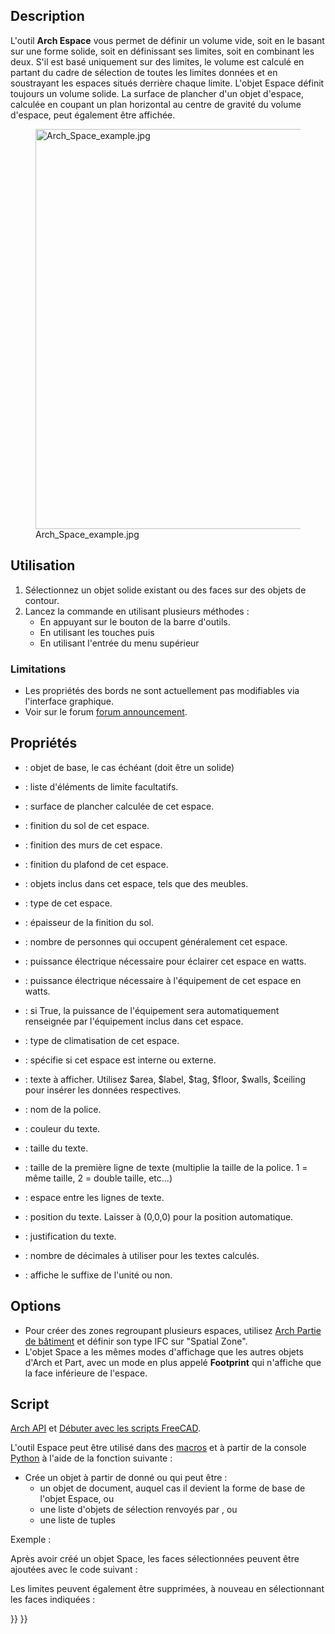 <languages/>

{{Docnav/fr
|[[Arch_Floor/fr|Niveau]]
|[[Arch_Wall/fr|Mur]]
|[[BIM_Workbench/fr|Atelier BIM]]
|IconL=Arch_Floor.svg
|IconR=Arch_Wall.svg
|IconC=Workbench_BIM.svg
}}

{{VeryImportantMessage|Cette commande fait partie de l'ensemble intégré de l'[[BIM_Workbench/fr|atelier BIM]] avec la V1.0<br>
Cette page a été mise à jour pour cette version.}}

{{GuiCommand/fr
|Name=Arch Space
|Name/fr=Arch Espace
|MenuLocation=3D/BIM → Espace
|Workbenches=[[BIM_Workbench/fr|BIM]]
|Shortcut={{KEY|S}} {{KEY|P}}
|Version=0.14
|SeeAlso=
}}

==Description==

L'outil '''Arch Espace''' vous permet de définir un volume vide, soit en le basant sur une forme solide, soit en définissant ses limites, soit en combinant les deux. S'il est basé uniquement sur des limites, le volume est calculé en partant du cadre de sélection de toutes les limites données et en soustrayant les espaces situés derrière chaque limite. L'objet Espace définit toujours un volume solide. La surface de plancher d'un objet d'espace, calculée en coupant un plan horizontal au centre de gravité du volume d'espace, peut également être affichée.

[[Image:Arch Space example.jpg|640px]]

{{Caption|L'objet Espace créé à partir d'un objet solide existant, deux faces de mur sont ajoutées en tant que limites.}}

<span id="Usage"></span>
==Utilisation==

# Sélectionnez un objet solide existant ou des faces sur des objets de contour.
# Lancez la commande en utilisant plusieurs méthodes :
#* En appuyant sur le bouton {{Button|[[Image:Arch_Space.svg|16px]] [[Arch_Space/fr|Espace]]}} de la barre d'outils.
#* En utilisant les touches {{KEY|S}} puis {{KEY|P}}
#* En utilisant l'entrée {{MenuCommand|3D/BIM → Espace}} du menu supérieur

<span id="Limitations"></span>
===Limitations===

* Les propriétés des bords ne sont actuellement pas modifiables via l'interface graphique.
* Voir sur le forum [http://forum.freecadweb.org/viewtopic.php?f=9&t=4275 forum announcement].

<span id="Properties"></span>
==Propriétés==

* {{PropertyData|Base}} : objet de base, le cas échéant (doit être un solide)
* {{PropertyData|Boundaries}} : liste d'éléments de limite facultatifs.
* {{PropertyData|Area}} : surface de plancher calculée de cet espace.
* {{PropertyData|FinishFloor}} : finition du sol de cet espace.
* {{PropertyData|FinishWalls}} : finition des murs de cet espace.
* {{PropertyData|FinishCeiling}} : finition du plafond de cet espace.
* {{PropertyData|Group}} : objets inclus dans cet espace, tels que des meubles.
* {{PropertyData|SpaceType}} : type de cet espace.
* {{PropertyData|FloorThickness}} : épaisseur de la finition du sol.
* {{PropertyData|NumberOfPeople}} : nombre de personnes qui occupent généralement cet espace.
* {{PropertyData|LightingPower}} : puissance électrique nécessaire pour éclairer cet espace en watts.
* {{PropertyData|EquipmentPower}} : puissance électrique nécessaire à l'équipement de cet espace en watts.
* {{PropertyData|AutoPower}} : si True, la puissance de l'équipement sera automatiquement renseignée par l'équipement inclus dans cet espace.
* {{PropertyData|Conditioning}} : type de climatisation de cet espace.
* {{PropertyData|Internal}} : spécifie si cet espace est interne ou externe.

* {{PropertyView|Text}} : texte à afficher. Utilisez $area, $label, $tag, $floor, $walls, $ceiling pour insérer les données respectives.
* {{PropertyView|FontName}} : nom de la police.
* {{PropertyView|TextColor}} : couleur du texte.
* {{PropertyView|FontSize}} : taille du texte.
* {{PropertyView|FirstLine}} : taille de la première ligne de texte (multiplie la taille de la police. 1 = même taille, 2 = double taille, etc...)
* {{PropertyView|LineSpacing}} : espace entre les lignes de texte.
* {{PropertyView|TextPosition}} : position du texte. Laisser à (0,0,0) pour la position automatique.
* {{PropertyView|TextAlign}} : justification du texte.
* {{PropertyView|Decimals}} : nombre de décimales à utiliser pour les textes calculés.
* {{PropertyView|ShowUnit}} : affiche le suffixe de l'unité ou non.

==Options==

* Pour créer des zones regroupant plusieurs espaces, utilisez [[Arch_BuildingPart/fr|Arch Partie de bâtiment]] et définir son type IFC sur "Spatial Zone".
* L'objet Space a les mêmes modes d'affichage que les autres objets d'Arch et Part, avec un mode en plus appelé '''Footprint''' qui n'affiche que la face inférieure de l'espace.

<span id="Scripting"></span>
==Script==

{{Emphasis|Voir aussi :}} [[Arch_API/fr|Arch API]] et [[FreeCAD_Scripting_Basics/fr|Débuter avec les scripts FreeCAD]].

L'outil Espace peut être utilisé dans des [[Macros/fr|macros]] et à partir de la console [[Python/fr|Python]] à l'aide de la fonction suivante :

{{Code|code=
Space = makeSpace(objects=None, baseobj=None, name="Space")
}}

* Crée un objet {{incode|Space}} à partir de {{incode|objects}} donné ou {{incode|baseobj}} qui peut être :
** un objet de document, auquel cas il devient la forme de base de l'objet Espace, ou
** une liste d'objets de sélection renvoyés par {{incode|FreeCADGui.Selection.getSelectionEx()}}, ou
** une liste de tuples {{incode|(objet,subobjectname)}}

Exemple :

{{Code|code=
import FreeCAD, Arch

Box = FreeCAD.ActiveDocument.addObject("Part::Box", "Box")
Box.Length = 1000
Box.Width = 1000
Box.Height = 1000

Space = Arch.makeSpace(Box)
Space.ViewObject.LineWidth = 2
FreeCAD.ActiveDocument.recompute()
}}

Après avoir créé un objet Space, les faces sélectionnées peuvent être ajoutées avec le code suivant :

{{Code|code=
import FreeCAD, FreeCADGui, Draft, Arch

points = [FreeCAD.Vector(-500, 0, 0), FreeCAD.Vector(1000, 1000, 0)]
Line = Draft.makeWire(points)
Wall = Arch.makeWall(Line, width=150, height=2000)
FreeCAD.ActiveDocument.recompute()

# Select a face of the wall
selection = FreeCADGui.Selection.getSelectionEx()
Arch.addSpaceBoundaries(Space, selection)
}}

Les limites peuvent également être supprimées, à nouveau en sélectionnant les faces indiquées :

{{Code|code=
selection = FreeCADGui.Selection.getSelectionEx()
Arch.removeSpaceBoundaries(Space, selection)
}}


{{Docnav/fr
|[[Arch_Floor/fr|Niveau]]
|[[Arch_Wall/fr|Mur]]
|[[BIM_Workbench/fr|Atelier BIM]]
|IconL=Arch_Floor.svg
|IconR=Arch_Wall.svg
|IconC=Workbench_BIM.svg
}}

{{BIM_Tools_navi{{#translation:}}}}
{{Userdocnavi{{#translation:}}}}